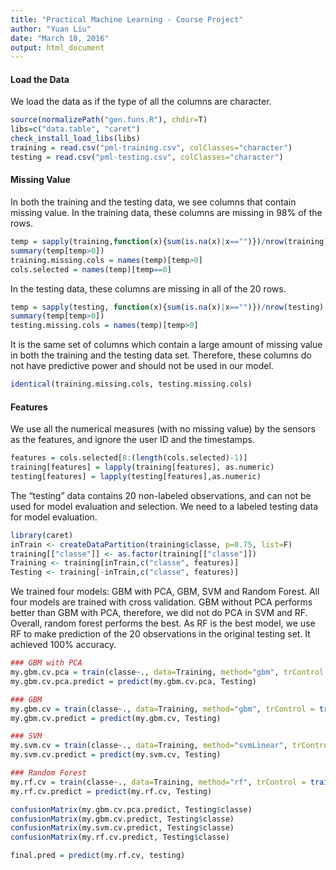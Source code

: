 ```yaml
---
title: "Practical Machine Learning - Course Project"
author: "Yuan Liu"
date: "March 18, 2016"
output: html_document
---
```

#### Load the Data
We load the data as if the type of all the columns are character. 
```r
source(normalizePath("gen.funs.R"), chdir=T)
libs=c("data.table", "caret")
check_install_load_libs(libs)
training = read.csv("pml-training.csv", colClasses="character")
testing = read.csv("pml-testing.csv", colClasses="character")

```
#### Missing Value
In both the training and the testing data, we see columns that contain missing value. 
In the training data, these columns are missing in 98% of the rows.
```r
temp = sapply(training,function(x){sum(is.na(x)|x=="")})/nrow(training)
summary(temp[temp>0])
training.missing.cols = names(temp)[temp>0]
cols.selected = names(temp)[temp==0]
```
In the testing data, these columns are missing in all of the 20 rows.
```r
temp = sapply(testing, function(x){sum(is.na(x)|x=="")})/nrow(testing)
summary(temp[temp>0])
testing.missing.cols = names(temp)[temp>0]
```
It is the same set of columns which contain a large amount of missing value in both the training and the testing data set. Therefore, these columns do not have predictive power and should not be used in our model.
```r
identical(training.missing.cols, testing.missing.cols)
```

#### Features
We use all the numerical measures (with no missing value) by the sensors as the features, and ignore the user ID and the timestamps. 
```r
features = cols.selected[8:(length(cols.selected)-1)]
training[features] = lapply(training[features], as.numeric)
testing[features] = lapply(testing[features],as.numeric)

```

The "testing" data contains 20 non-labeled observations, and can not be used for model evaluation and selection. We need to a labeled testing data for model evaluation. 

```r
library(caret)
inTrain <- createDataPartition(training$classe, p=0.75, list=F)
training[["classe"]] <- as.factor(training[["classe"]])
Training <- training[inTrain,c("classe", features)]
Testing <- training[-inTrain,c("classe", features)]
```

We trained four models: GBM with PCA, GBM, SVM and Random Forest.
All four models are trained with cross validation. GBM without PCA performs better than GBM with PCA, therefore, we did not do PCA in SVM and RF. Overall, random forest performs the best.
As RF is the best model, we use RF to make prediction of the 20 observations in the original testing set. It achieved 100% accuracy.
```r
### GBM with PCA
my.gbm.cv.pca = train(classe~., data=Training, method="gbm", trControl = trainControl(method="cv"),preProcess = "pca", verbose=F)
my.gbm.cv.pca.predict = predict(my.gbm.cv.pca, Testing)

### GBM
my.gbm.cv = train(classe~., data=Training, method="gbm", trControl = trainControl(method="cv"), verbose=F)
my.gbm.cv.predict = predict(my.gbm.cv, Testing)

### SVM
my.svm.cv = train(classe~., data=Training, method="svmLinear", trControl = trainControl(method="cv"), verbose=F)
my.svm.cv.predict = predict(my.svm.cv, Testing)

### Random Forest
my.rf.cv = train(classe~., data=Training, method="rf", trControl = trainControl(method="cv"), verbose=F)
my.rf.cv.predict = predict(my.rf.cv, Testing)

confusionMatrix(my.gbm.cv.pca.predict, Testing$classe)
confusionMatrix(my.gbm.cv.predict, Testing$classe)
confusionMatrix(my.svm.cv.predict, Testing$classe)
confusionMatrix(my.rf.cv.predict, Testing$classe)

final.pred = predict(my.rf.cv, testing)
```